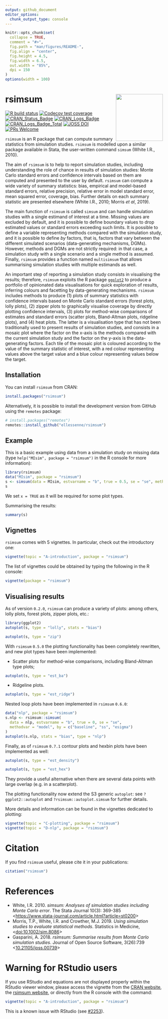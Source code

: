 ```yaml
---
output: github_document
editor_options: 
  chunk_output_type: console
---
```


<!-- README.md is generated from README.Rmd. Please edit that file -->

```r
knitr::opts_chunk$set(
  collapse = TRUE,
  comment = "#>",
  fig.path = "man/figures/README-",
  fig.align = "center",
  fig.height = 4.5,
  fig.width = 6.5,
  out.width = "85%",
  dpi = 150
)
options(width = 100)
```

# rsimsum <img src="man/figures/hex.png" width = "150" align="right" />
 
<!-- badges: start -->
[![R build status](https://github.com/ellessenne/rsimsum/workflows/R-CMD-check/badge.svg)](https://github.com/ellessenne/rsimsum/actions)
[![Codecov test coverage](https://codecov.io/gh/ellessenne/rsimsum/branch/master/graph/badge.svg)](https://codecov.io/gh/ellessenne/rsimsum?branch=master)
[![CRAN_Status_Badge](http://www.r-pkg.org/badges/version/rsimsum)](https://cran.r-project.org/package=rsimsum)
[![CRAN_Logs_Badge](http://cranlogs.r-pkg.org/badges/rsimsum)](https://cran.r-project.org/package=rsimsum)
[![CRAN_Logs_Badge_Total](http://cranlogs.r-pkg.org/badges/grand-total/rsimsum)](https://cran.r-project.org/package=rsimsum)
[![JOSS DOI](http://joss.theoj.org/papers/10.21105/joss.00739/status.svg)](https://doi.org/10.21105/joss.00739)
[![PRs Welcome](https://img.shields.io/badge/PRs-welcome-brightgreen.svg)](http://makeapullrequest.com)
<!-- badges: end -->

`rsimsum` is an R package that can compute summary statistics from simulation studies. `rsimsum` is modelled upon a similar package available in Stata, the user-written command `simsum` (White I.R., 2010).

The aim of `rsimsum` is to help to report simulation studies, including understanding the role of chance in results of simulation studies: Monte Carlo standard errors and confidence intervals based on them are computed and presented to the user by default. `rsimsum` can compute a wide variety of summary statistics: bias, empirical and model-based standard errors, relative precision, relative error in model standard error, mean squared error, coverage, bias. Further details on each summary statistic are presented elsewhere (White I.R., 2010; Morris _et al_, 2019).

The main function of `rsimsum` is called `simsum` and can handle simulation studies with a single estimand of interest at a time. Missing values are excluded by default, and it is possible to define boundary values to drop estimated values or standard errors exceeding such limits. It is possible to define a variable representing methods compared with the simulation study, and it is possible to define _by_ factors, that is, factors that vary between the different simulated scenarios (data-generating mechanisms, DGMs). However, methods and DGMs are not strictly required: in that case, a simulation study with a single scenario and a single method is assumed. Finally, `rsimsum` provides a function named `multisimsum` that allows summarising simulation studies with multiple estimands as well.

An important step of reporting a simulation study consists in visualising the results; therefore, `rsimsum` exploits the R package [`ggplot2`](https://CRAN.R-project.org/package=ggplot2) to produce a portfolio of opinionated data visualisations for quick exploration of results, inferring colours and facetting by data-generating mechanisms. `rsimsum` includes methods to produce (1) plots of summary statistics with confidence intervals based on Monte Carlo standard errors (forest plots, lolly plots), (2) zipper plots to graphically visualise coverage by directly plotting confidence intervals, (3) plots for method-wise comparisons of estimates and standard errors (scatter plots, Bland-Altman plots, ridgeline plots), and (4) heat plots. The latter is a visualisation type that has not been traditionally used to present results of simulation studies, and consists in a mosaic plot where the factor on the x-axis is the methods compared with the current simulation study and the factor on the y-axis is the data-generating factors. Each tile of the mosaic plot is coloured according to the value of the summary statistic of interest, with a red colour representing values above the target value and a blue colour representing values below the target.

## Installation

You can install `rsimsum` from CRAN:

```r
install.packages("rsimsum")
```

Alternatively, it is possible to install the development version from GitHub using the `remotes` package:

```r
# install.packages("remotes")
remotes::install_github("ellessenne/rsimsum")
```

## Example

This is a basic example using data from a simulation study on missing data (type `help("MIsim", package = "rsimsum")` in the R console for more information):

```r
library(rsimsum)
data("MIsim", package = "rsimsum")
s <- simsum(data = MIsim, estvarname = "b", true = 0.5, se = "se", methodvar = "method", x = TRUE)
s
```

We set `x = TRUE` as it will be required for some plot types.

Summarising the results:

```r
summary(s)
```

## Vignettes

`rsimsum` comes with 5 vignettes. In particular, check out the introductory one:

```r
vignette(topic = "A-introduction", package = "rsimsum")
```

The list of vignettes could be obtained by typing the following in the R console:

```r
vignette(package = "rsimsum")
```

## Visualising results

As of version `0.2.0`, `rsimsum` can produce a variety of plots: among others, lolly plots, forest plots, zipper plots, etc.:

```r
library(ggplot2)
autoplot(s, type = "lolly", stats = "bias")
```

```r
autoplot(s, type = "zip")
```

With `rsimsum` `0.5.0` the plotting functionality has been completely rewritten, and new plot types have been implemented:

* Scatter plots for method-wise comparisons, including Bland-Altman type plots;

```r
autoplot(s, type = "est_ba")
```

* Ridgeline plots.

```r
autoplot(s, type = "est_ridge")
```

Nested loop plots have been implemented in `rsimsum` `0.6.0`:

```r
data("nlp", package = "rsimsum")
s.nlp <- rsimsum::simsum(
  data = nlp, estvarname = "b", true = 0, se = "se",
  methodvar = "model", by = c("baseline", "ss", "esigma")
)
autoplot(s.nlp, stats = "bias", type = "nlp")
```

Finally, as of `rsimsum` `0.7.1` contour plots and hexbin plots have been implemented as well:

```r
autoplot(s, type = "est_density")
```

```r
autoplot(s, type = "est_hex")
```

They provide a useful alternative when there are several data points with large overlap (e.g. in a scatterplot).

The plotting functionality now extend the S3 generic `autoplot`: see `?ggplot2::autoplot` and `?rsimsum::autoplot.simsum` for further details.

More details and information can be found in the vignettes dedicated to plotting:

```r
vignette(topic = "C-plotting", package = "rsimsum")
vignette(topic = "D-nlp", package = "rsimsum")
```

# Citation

If you find `rsimsum` useful, please cite it in your publications:

```r
citation("rsimsum")
```

# References

* White, I.R. 2010. _simsum: Analyses of simulation studies including Monte Carlo error_. The Stata Journal 10(3): 369-385 <[https://www.stata-journal.com/article.html?article=st0200](https://www.stata-journal.com/article.html?article=st0200)>
* Morris, T.P., White, I.R. and Crowther, M.J. 2019. _Using simulation studies to evaluate statistical methods_. Statistics in Medicine, <[doi:10.1002/sim.8086](https://doi.org/10.1002/sim.8086)>
* Gasparini, A. 2018. _rsimsum: Summarise results from Monte Carlo simulation studies_. Journal of Open Source Software, 3(26):739 <[10.21105/joss.00739](https://doi.org/10.21105/joss.00739)>

# Warning for RStudio users

If you use RStudio and equations are not displayed properly within the RStudio viewer window, please access the vignette from the [CRAN website](https://CRAN.R-project.org/package=rsimsum), the [rsimsum website](https://ellessenne.github.io/rsimsum/), or directly from the R console with the command:

```r
vignette(topic = "A-introduction", package = "rsimsum")
```

This is a known issue with RStudio (see [#2253](https://github.com/rstudio/rstudio/issues/2253)).
